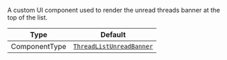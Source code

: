 A custom UI component used to render the unread threads banner at the top of the list.

| Type          | Default                                                                                                                                                  |
| ------------- | -------------------------------------------------------------------------------------------------------------------------------------------------------- |
| ComponentType | [`ThreadListUnreadBanner`](https://github.com/GetStream/stream-chat-react-native/blob/main/package/src/components/ThreadList/ThreadListUnreadBanner.tsx) |

